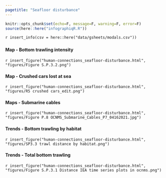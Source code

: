 ```yaml
---
pagetitle: "Seafloor disturbance"
---
```


```r
knitr::opts_chunk$set(echo=F, message=F, warning=F, error=F)
source(here::here("infographiqR.R"))
```

`r insert_info(csv = here::here("data/gsheets/modals.csv"))`


### {.tabset}

#### Map - Bottom trawling intensity

`r insert_figure("human-connections_seafloor-disturbance.html", "figures/Figure S.P.3.2.png")`

#### Map - Crushed cars lost at sea

`r insert_figure("human-connections_seafloor-disturbance.html", "figures/R5 crushed cars_edit.png")`

#### Maps - Submarine cables

`r insert_figure("human-connections_seafloor-disturbance.html", "figures/Figure P.8 OCNMS_Submarine_Cables_P7_04162021.jpg")`

#### Trends - Bottom trawling by habitat

`r insert_figure("human-connections_seafloor-disturbance.html", "figures/SP3.3 trawl distance by habitat.png")`

#### Trends - Total bottom trawling

`r insert_figure("human-connections_seafloor-disturbance.html", "figures/Figure S.P.3.1 Distance IEA time series plots in ocnms.png")`
